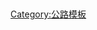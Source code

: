 <span style="font-size:smaller; padding: 0 .2em; color:{{{3}}}; background-color: {{{2}}}; font-weight: bold; border-radius:3px;">{{{1}}}</span><noinclude>
[[Category:公路模板]]
{{doc}}
</noinclude>